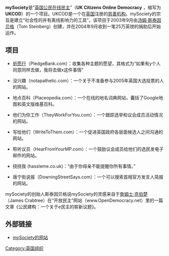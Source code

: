 {{lowercase|mySociety}}
'''mySociety'''是“[[英国公民在线民主|英国公民在线民主]]”（'''UK Citizens Online Democracy''' ，缩写为'''UKCOD'''）的一个项目。UKCOD是一个在[[英国|英国]]注册的[[慈善机构|慈善机构]]。mySociety的宗旨是建立“社会性的并有离线影响力的工具”，该项目于2003年9月由[[汤姆·斯泰因贝格|汤姆·斯泰因贝格]]（Tom Steinberg）创建，并在2004年9月收到一笔25万英镑的捐助后开始运作。

== 项目 ==
* [[祈愿行|祈愿行]]（PledgeBank.com）：收集各种主题的愿望，其格式为“如果有y个人同意同样去做，我将去做x这件事情”

* 没兴趣（notapathetic.com）：一个关于不准备参与2005年英国大选投票的人的网站。

* 地点百科（Placeopedia.com）：一个在线的地名词典网站，囊括了Google地图和英文版维基百科。

* 他们为你工作（TheyWorkForYou.com）：一个跟踪选举和议会成员活动情况的网站。

* 写给他们（WriteToThem.com）：一个促进英国政府各层面候选人之间沟通的网站。

* 聆听议员（HearFromYourMP.com）：一个鼓励议会成员给他们的选民发电子邮件的网站。

* 挠挠我 (hassleme.co.uk)：“由于你母亲不能提醒你所有事情。”

* 唐宁街说报（DowningStreetSays.com）：一个可以搜索首相官方发言人简报的网站。

mySociety的创始人斯泰因贝格说mySociety的灵感来自于[[詹姆士·克伯楚|詹姆士·克伯楚]]（James Crabtree）在“开放民主”网站（www.OpenDemocracy.net）里的一篇文章《公民建构：一个关于e民主的崭新议题》。


== 外部链接 ==
* [http://www.mySociety.org mySociety的网站]{{Wayback|url=http://www.mysociety.org/ |date=20201124185709 }}

[[Category:英国组织|Category:英国组织]]